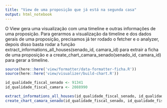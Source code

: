 ```yaml
---
title: "View de uma proposição que já está na segunda casa"
output: html_notebook
---
```

 O View gera uma visualização com uma timeline e outras informações de uma proposição.
Para gerarmos a visualização da timeline e dos dados gerais de uma proposição, precisamos já ter rodado o fetcher e o analyzer, depois disso basta rodar a função extract_informations_all_houses(senado_id, camara_id) para extrair a ficha de uma proposição e a create_chart_camara_senado(senado_id, camara_id) para gerar a timeline.

```r
source(here::here('view/formatter/data-formatter-ficha.R'))
source(here::here('view/visualizer/build-chart.R'))
```

```r
id_qualidade_fiscal_senado <- 91341
id_qualidade_fiscal_camara <- 2088990

extract_informations_all_houses(id_qualidade_fiscal_senado, id_qualidade_fiscal_camara)
create_chart_camara_senado(id_qualidade_fiscal_senado, id_qualidade_fiscal_camara)
```